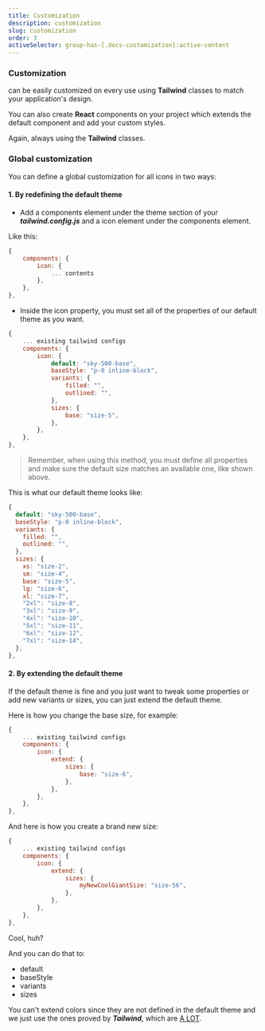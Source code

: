 ```yaml
---
title: Customization
description: customization
slug: customization
order: 3
activeSelector: group-has-[.docs-customization]:active-content
---
```




### Customization

<RocketIconsTextDefault /> can be easily customized on every use using <SiTailwindcss className="-mt-1" />  **Tailwind** classes to match your application's design.

You can also create <SiReact className="-mt-1 icon-sky-800" /> **React** components on your project which extends the default component and add your custom styles.

Again, always using the <SiTailwindcss className="-mt-1" /> **Tailwind** classes.

### Global customization

You can define a global customization for all icons in two ways:

#### 1. By redefining the default theme

- Add a components element under the theme section of your ***tailwind.config.js*** and a icon element 
under the components element.

Like this:

```js
{
    components: {
        icon: {
            ... contents
        },
    },
},
```

- Inside the icon property, you must set all of the properties of our default theme as you want.

```js
{
    ... existing tailwind configs
    components: {
        icon: {
            default: "sky-500-base",
            baseStyle: "p-0 inline-block",
            variants: {
                filled: "",
                outlined: "",
            },
            sizes: {
                base: "size-5",
            },
        },
    },
},
```

> Remember, when using this method, you must define all properties and make sure the default size matches 
an available one, like shown above.

This is what our default theme looks like:
```js
{
  default: "sky-500-base",
  baseStyle: "p-0 inline-block",
  variants: {
    filled: "",
    outlined: "",
  },
  sizes: {
    xs: "size-2",
    sm: "size-4",
    base: "size-5",
    lg: "size-6",
    xl: "size-7",
    "2xl": "size-8",
    "3xl": "size-9",
    "4xl": "size-10",
    "5xl": "size-11",
    "6xl": "size-12",
    "7xl": "size-14",
  },
},
```

#### 2. By extending the default theme

If the default theme is fine and you just want to tweak some properties or add new variants or sizes, 
you can just extend the default theme.

Here is how you change the base size, for example:

```js
{
    ... existing tailwind configs
    components: {
        icon: {
            extend: {
                sizes: {
                    base: "size-6",
                },
            },
        },
    },
},
```

And here is how you create a brand new size:

```js
{
    ... existing tailwind configs
    components: {
        icon: {
            extend: {
                sizes: {
                    myNewCoolGiantSize: "size-56",
                },
            },
        },
    },
},
```

Cool, huh?

And you can do that to:
- default
- baseStyle
- variants
- sizes

You can't extend colors since they are not defined in the default theme and we just use the ones proved by ***Tailwind***, which are [A LOT](https://tailwindcss.com/docs/customizing-colors).